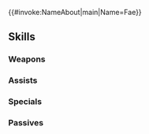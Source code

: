 {{#invoke:NameAbout|main|Name=Fae}}{{HeroPage Tabs}}
{{Hero Infobox
|Name=Fae
|Title=Childlike Dragon
|WeaponType=Blue Breath
|MoveType=Infantry
|Origin=Fire Emblem: The Binding Blade
|Gender=Female
|LegendaryEffect=Earth
|BoostHP=3
|Duel=185
|actorEN=Sarah Blandy
|actorJP=小澤亜李
|artist=日向悠二
|additionDate=October 29, 2021
|releaseDate=October 29, 2021
|cv1=5
|cv2=1000200
|TagID=伝承ファ
|InternalID=724
|Properties=legendary
|description=Young Divine Dragon who has lived her life hidden in Nabata. She is loved and revered as the guardian of Arcadia. Appears in Fire Emblem: The Binding Blade.
}}
{{Stats Page
|Lv1HP=16|Lv1ATK=9|Lv1SPD=6|Lv1DEF=7|Lv1RES=8
|GRHP=55|GRATK=75|GRSPD=50|GRDEF=70|GRRES=75
}}
==Skills==
===Weapons===
{{Weapons Table
|weapon1=Fire Breath
|weapon1Default=1
|weapon1Unlock=1
|weapon2=Fire Breath+
|weapon2Default=2
|weapon2Unlock=2
|weapon3=Flametongue
|weapon3Default=4
|weapon3Unlock=3
|weapon4=Dazzling Breath
|weapon4Default=5
|weapon4Unlock=5
}}
===Assists===
{{Assists Table}}
===Specials===
{{Specials Table
|special1=Miracle
|special1Default=4
|special1Unlock=3
|special2=Life Unending
|special2Unlock=5
|special3=Life Unending II
|special3Unlock=5
}}
===Passives===
{{Passives Table
|passiveA1=Distant Counter
|passiveA2=Distant Stance
|passiveA1Unlock=4
|passiveA2Unlock=5
|passiveB1=Dragon's Ire 1
|passiveB2=Dragon's Ire 2
|passiveB3=Dragon's Ire 3
|passiveB4=Dragon's Scales
|passiveB1Unlock=1
|passiveB2Unlock=2
|passiveB3Unlock=4
|passiveB4Unlock=5
|passiveC1=Threaten Res 1
|passiveC2=Threat. Def/Res 1
|passiveC3=Threat. Def/Res 2
|passiveC4=Def/Res Menace
|passiveC1Unlock=2
|passiveC2Unlock=3
|passiveC3Unlock=4
|passiveC4Unlock=5
}}
{{Heroes Navbox}}
